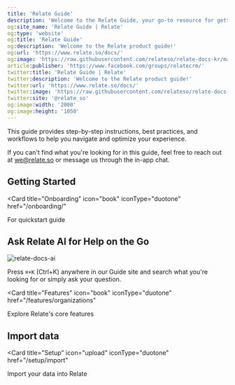 ```yaml
---
title: 'Relate Guide'
description: 'Welcome to the Relate Guide, your go-to resource for getting the most out of Relate CRM'
og:site_name: 'Relate Guide | Relate'
og:type: 'website'
og:title: 'Relate Guide'
og:description: 'Welcome to the Relate product guide!'
og:url: 'https://www.relate.so/docs/'
og:image: 'https://raw.githubusercontent.com/relateso/relate-docs-kr/main/docs/images/og-image-docs.png'
article:publisher: 'https://www.facebook.com/groups/relatecrm/'
twitter:title: 'Relate Guide | Relate'
twitter:description: 'Welcome to the Relate product guide!'
twitter:url: 'https://www.relate.so/docs/'
twitter:image: 'https://raw.githubusercontent.com/relateso/relate-docs-kr/main/docs/images/og-image-docs.png'
twitter:site: '@relate_so'
og:image:width: '2000'
og:image:height: '1050'
---
```


This guide provides step-by-step instructions, best practices, and workflows to help you navigate and optimize your experience.

<Note>If you can't find what you're looking for in this guide, feel free to reach out at we@relate.so or message us through the in-app chat.</Note>

## Getting Started
<Card
  title="Onboarding"
  icon="book"
  iconType="duotone"
  href="/onboarding/"
>
  For quickstart guide
</Card>

## Ask Relate AI for Help on the Go

![relate-docs-ai](/images/features/relate-ai-docs.png)

Press `⌘+K` (Ctrl+K) anywhere in our Guide site and search what you're looking for or simply ask your question.

<Card
  title="Features"
  icon="book"
  iconType="duotone"
  href="/features/organizations"
>
  Explore Relate's core features

</Card>

## Import data
<Card
  title="Setup"
  icon="upload"
  iconType="duotone"
  href="/setup/import"
>
Import your data into Relate
</Card>

